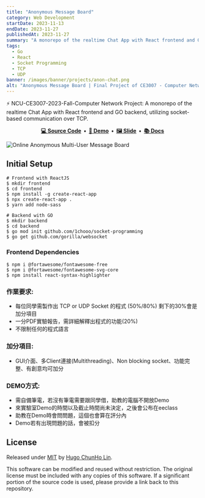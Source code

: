 ```yaml
---
title: "Anonymous Message Board"
category: Web Development
startDate: 2023-11-13
endDate: 2023-11-27
publishedAt: 2023-11-27
summary: "A monorepo of the realtime Chat App with React frontend and GO backend, utilizing socket-based communication over TCP."
tags: 
  - Go
  - React
  - Socket Programming
  - TCP
  - UDP
banner: /images/banner/projects/anon-chat.png
alt: "Anonymous Message Board | Final Project of CE3007 - Computer Network"
---
```



⚡ NCU-CE3007-2023-Fall-Computer Network Project: A monorepo of the realtime Chat App with React frontend and GO backend, utilizing socket-based communication over TCP.

<div align="center">
  <strong>
    <a href="https://github.com/1chooo/hua-tank">💻 Source Code</a>&nbsp;&nbsp;&bull;&nbsp;
    <a href="https://youtu.be/rxuLbzMV4fE">🎥 Demo</a>&nbsp;&nbsp;&bull;&nbsp;
    <a href="https://github.com/1chooo/anon-chat/blob/main/docs/CE3007_demo.pdf">🖼️ Slide</a>&nbsp;&nbsp;&bull;&nbsp;
    <a href="https://1chooo.github.io/anon-chat/">📚 Docs</a>
  </strong>
</div>

![Online Anonymous Multi-User Message Board](/images/banner/projects/anon-chat.png)

## Initial Setup

```shell
# Frontend with ReactJS
$ mkdir frontend
$ cd frontend
$ npm install -g create-react-app
$ npx create-react-app .
$ yarn add node-sass

# Backend with GO
$ mkdir backend
$ cd backend
$ go mod init github.com/1chooo/socket-programming
$ go get github.com/gorilla/websocket
```

### Frontend Dependencies

```shell
$ npm i @fortawesome/fontawesome-free
$ npm i @fortawesome/fontawesome-svg-core
$ npm install react-syntax-highlighter
```

### 作業要求:

- 每位同學需製作出 TCP or UDP Socket 的程式 (50%/80%) 剩下的30%會是加分項目
- 一分PDF實驗報告，需詳細解釋出程式的功能(20%)
- 不限制任何的程式語言

### 加分項目:

- GUI介面、多Client連接(Multithreading)、Non blocking socket、功能完整、有創意均可加分

### DEMO方式:

- 需自備筆電，若沒有筆電需要跟同學借，助教的電腦不開放Demo
- 來實驗室Demo的時間以及截止時間尚未決定，之後會公布在eeclass
- 助教在Demo時會問問題，這個也會算在評分內
- Demo若有出現問題的話，會被扣分

## License

Released under [MIT](https://github.com/1chooo/anon-chat/blob/main/LICENSE) by [Hugo ChunHo Lin](https://github.com/1chooo).

This software can be modified and reused without restriction.
The original license must be included with any copies of this software.
If a significant portion of the source code is used, please provide a link back to this repository.
